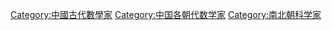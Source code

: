 [[Category:中國古代數學家|Category:中國古代數學家]]
[[Category:中国各朝代数学家|Category:中国各朝代数学家]]
[[Category:南北朝科学家|Category:南北朝科学家]]